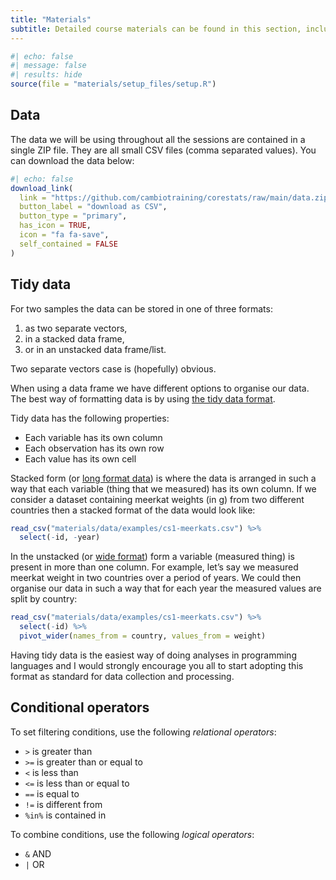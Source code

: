 ```yaml
---
title: "Materials"
subtitle: Detailed course materials can be found in this section, including exercises to practice. If you are a self-learner, make sure to check the [setup page](setup.qmd).
---
```


```r
#| echo: false
#| message: false
#| results: hide
source(file = "materials/setup_files/setup.R")
```

## Data
The data we will be using throughout all the sessions are contained in a single ZIP file. They are all small CSV files (comma separated values). You can download the data below:

```r
#| echo: false
download_link(
  link = "https://github.com/cambiotraining/corestats/raw/main/data.zip",
  button_label = "download as CSV",
  button_type = "primary",
  has_icon = TRUE,
  icon = "fa fa-save",
  self_contained = FALSE
)
```

## Tidy data
For two samples the data can be stored in one of three formats:

1.	as two separate vectors,
2.	in a stacked data frame,
3.	or in an unstacked data frame/list.

Two separate vectors case is (hopefully) obvious.

When using a data frame we have different options to organise our data. The best way of formatting data is by using [the tidy data format](https://r4ds.had.co.nz/tidy-data.html).

:::highlight
Tidy data has the following properties:

- Each variable has its own column
- Each observation has its own row
- Each value has its own cell
:::

Stacked form (or [long format data](https://tidyr.tidyverse.org/reference/pivot_longer.html)) is where the data is arranged in such a way that each variable (thing that we measured) has its own column. If we consider a dataset containing meerkat weights (in g) from two different countries then a stacked format of the data would look like:

```r
read_csv("materials/data/examples/cs1-meerkats.csv") %>% 
  select(-id, -year)
```

In the unstacked (or [wide format](https://tidyr.tidyverse.org/reference/pivot_wider.html)) form a variable (measured thing) is present in more than one column. For example, let's say we measured meerkat weight in two countries over a period of years. We could then organise our data in such a way that for each year the measured values are split by country:

```r
read_csv("materials/data/examples/cs1-meerkats.csv") %>% 
  select(-id) %>% 
  pivot_wider(names_from = country, values_from = weight)
```

Having tidy data is the easiest way of doing analyses in programming languages and I would strongly encourage you all to start adopting this format as standard for data collection and processing.

## Conditional operators

To set filtering conditions, use the following *relational operators*:

-   `>` is greater than
-   `>=` is greater than or equal to
-   `<` is less than
-   `<=` is less than or equal to
-   `==` is equal to
-   `!=` is different from
-   `%in%` is contained in

To combine conditions, use the following *logical operators*:

-   `&` AND
-   `|` OR
